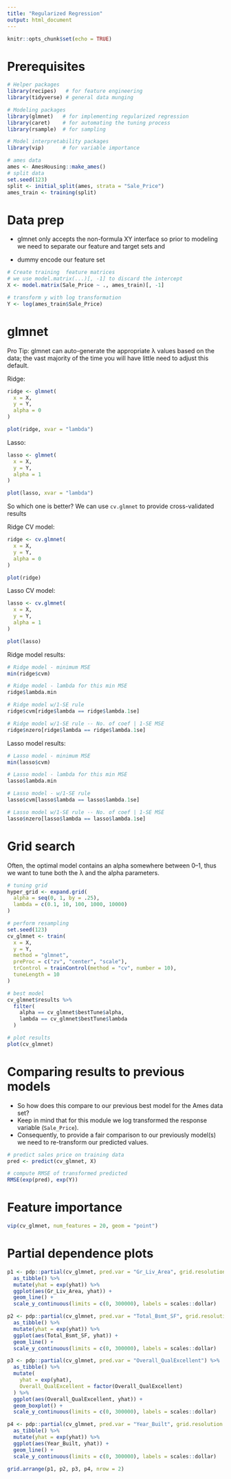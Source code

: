 ```yaml
---
title: "Regularized Regression"
output: html_document
---
```


```r
knitr::opts_chunk$set(echo = TRUE)
```

# Prerequisites


```r
# Helper packages
library(recipes)   # for feature engineering
library(tidyverse) # general data munging

# Modeling packages
library(glmnet)   # for implementing regularized regression
library(caret)    # for automating the tuning process
library(rsample)  # for sampling

# Model interpretability packages
library(vip)      # for variable importance
```


```r
# ames data
ames <- AmesHousing::make_ames()
# split data
set.seed(123)
split <- initial_split(ames, strata = "Sale_Price")
ames_train <- training(split)
```


# Data prep

* glmnet only accepts the non-formula XY interface so prior to modeling we need to separate our feature and target sets and

* dummy encode our feature set 

```r
# Create training  feature matrices
# we use model.matrix(...)[, -1] to discard the intercept
X <- model.matrix(Sale_Price ~ ., ames_train)[, -1]

# transform y with log transformation
Y <- log(ames_train$Sale_Price)
```


# glmnet

Pro Tip: glmnet can auto-generate the appropriate λ values based on the data; the vast majority of the time you will have little need to adjust this default.

Ridge:

```r
ridge <- glmnet(
  x = X,
  y = Y,
  alpha = 0
)

plot(ridge, xvar = "lambda")
```

Lasso:

```r
lasso <- glmnet(
  x = X,
  y = Y,
  alpha = 1
)

plot(lasso, xvar = "lambda")
```

So which one is better? We can use `cv.glmnet` to provide cross-validated results

Ridge CV model:

```r
ridge <- cv.glmnet(
  x = X,
  y = Y,
  alpha = 0
)

plot(ridge)
```

Lasso CV model:

```r
lasso <- cv.glmnet(
  x = X,
  y = Y,
  alpha = 1
)

plot(lasso)
```


Ridge model results: 

```r
# Ridge model - minimum MSE
min(ridge$cvm)

# Ridge model - lambda for this min MSE
ridge$lambda.min 

# Ridge model w/1-SE rule
ridge$cvm[ridge$lambda == ridge$lambda.1se]

# Ridge model w/1-SE rule -- No. of coef | 1-SE MSE
ridge$nzero[ridge$lambda == ridge$lambda.1se]
```

Lasso model results: 

```r
# Lasso model - minimum MSE
min(lasso$cvm)       

# Lasso model - lambda for this min MSE
lasso$lambda.min 

# Lasso model - w/1-SE rule
lasso$cvm[lasso$lambda == lasso$lambda.1se]

# Lasso model w/1-SE rule -- No. of coef | 1-SE MSE
lasso$nzero[lasso$lambda == lasso$lambda.1se]
```


# Grid search

Often, the optimal model contains an alpha somewhere between 0–1, thus we want to tune both the λ and the alpha parameters. 

```r
# tuning grid
hyper_grid <- expand.grid(
  alpha = seq(0, 1, by = .25),
  lambda = c(0.1, 10, 100, 1000, 10000)
)

# perform resampling
set.seed(123)
cv_glmnet <- train(
  x = X,
  y = Y,
  method = "glmnet",
  preProc = c("zv", "center", "scale"),
  trControl = trainControl(method = "cv", number = 10),
  tuneLength = 10
)

# best model
cv_glmnet$results %>%
  filter(
    alpha == cv_glmnet$bestTune$alpha,
    lambda == cv_glmnet$bestTune$lambda
  )
```

```r
# plot results
plot(cv_glmnet)
```

# Comparing results to previous models

* So how does this compare to our previous best model for the Ames data set? 
* Keep in mind that for this module we log transformed the response variable (`Sale_Price`). 
* Consequently, to provide a fair comparison to our previously model(s) we need to re-transform our predicted values.

```r
# predict sales price on training data
pred <- predict(cv_glmnet, X)

# compute RMSE of transformed predicted
RMSE(exp(pred), exp(Y))
```


# Feature importance

```r
vip(cv_glmnet, num_features = 20, geom = "point")
```

# Partial dependence plots

```r
p1 <- pdp::partial(cv_glmnet, pred.var = "Gr_Liv_Area", grid.resolution = 20) %>%
  as_tibble() %>% 
  mutate(yhat = exp(yhat)) %>%
  ggplot(aes(Gr_Liv_Area, yhat)) +
  geom_line() +
  scale_y_continuous(limits = c(0, 300000), labels = scales::dollar)

p2 <- pdp::partial(cv_glmnet, pred.var = "Total_Bsmt_SF", grid.resolution = 20) %>%
  as_tibble() %>% 
  mutate(yhat = exp(yhat)) %>%
  ggplot(aes(Total_Bsmt_SF, yhat)) +
  geom_line() +
  scale_y_continuous(limits = c(0, 300000), labels = scales::dollar)

p3 <- pdp::partial(cv_glmnet, pred.var = "Overall_QualExcellent") %>%
  as_tibble() %>% 
  mutate(
    yhat = exp(yhat),
    Overall_QualExcellent = factor(Overall_QualExcellent)
  ) %>%
  ggplot(aes(Overall_QualExcellent, yhat)) +
  geom_boxplot() +
  scale_y_continuous(limits = c(0, 300000), labels = scales::dollar)

p4 <- pdp::partial(cv_glmnet, pred.var = "Year_Built", grid.resolution = 20) %>%
  as_tibble() %>% 
  mutate(yhat = exp(yhat)) %>%
  ggplot(aes(Year_Built, yhat)) +
  geom_line() +
  scale_y_continuous(limits = c(0, 300000), labels = scales::dollar)

grid.arrange(p1, p2, p3, p4, nrow = 2)
```
